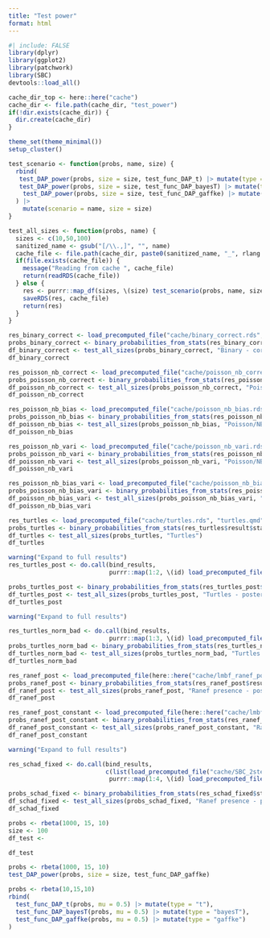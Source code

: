 ```yaml
---
title: "Test power"
format: html
---
```


```r
#| include: FALSE
library(dplyr)
library(ggplot2)
library(patchwork)
library(SBC)
devtools::load_all()

cache_dir_top <- here::here("cache")
cache_dir <- file.path(cache_dir, "test_power")
if(!dir.exists(cache_dir)) {
  dir.create(cache_dir)
}

theme_set(theme_minimal())
setup_cluster()
```


```r
test_scenario <- function(probs, name, size) {
  rbind(
   test_DAP_power(probs, size = size, test_func_DAP_t) |> mutate(type = "t"),
   test_DAP_power(probs, size = size, test_func_DAP_bayesT) |> mutate(type = "bayesT"),
    test_DAP_power(probs, size = size, test_func_DAP_gaffke) |> mutate(type = "gaffke")
  ) |> 
    mutate(scenario = name, size = size)
}

test_all_sizes <- function(probs, name) {
  sizes <- c(10,50,100)
  sanitized_name <- gsub("[/\\.,]", "", name)
  cache_file <- file.path(cache_dir, paste0(sanitized_name, "_", rlang::hash(probs), ".rds"))
  if(file.exists(cache_file)) {
    message("Reading from cache ", cache_file)
    return(readRDS(cache_file))
  } else {
    res <- purrr::map_df(sizes, \(size) test_scenario(probs, name, size))
    saveRDS(res, cache_file)
    return(res)
  }
}
```


```r
res_binary_correct <- load_precomputed_file("cache/binary_correct.rds", "binary_example.qmd")
probs_binary_correct <- binary_probabilities_from_stats(res_binary_correct$result$stats)$prob
df_binary_correct <- test_all_sizes(probs_binary_correct, "Binary - correct")
df_binary_correct
```



```r
res_poisson_nb_correct <- load_precomputed_file("cache/poisson_nb_correct.rds", "poisson_nb_example.qmd")
probs_poisson_nb_correct <- binary_probabilities_from_stats(res_poisson_nb_correct$result$stats)$prob
df_poisson_nb_correct <- test_all_sizes(probs_poisson_nb_correct, "Poisson/NB - correct")
df_poisson_nb_correct
```


```r
res_poisson_nb_bias <- load_precomputed_file("cache/poisson_nb_bias.rds", "poisson_nb_example.qmd")
probs_poisson_nb_bias <- binary_probabilities_from_stats(res_poisson_nb_bias$result$stats)$prob
df_poisson_nb_bias <- test_all_sizes(probs_poisson_nb_bias, "Poisson/NB - bias")
df_poisson_nb_bias
```

```r
res_poisson_nb_vari <- load_precomputed_file("cache/poisson_nb_vari.rds", "poisson_nb_example.qmd")
probs_poisson_nb_vari <- binary_probabilities_from_stats(res_poisson_nb_vari$result$stats)$prob
df_poisson_nb_vari <- test_all_sizes(probs_poisson_nb_vari, "Poisson/NB - variance")
df_poisson_nb_vari
```

```r
res_poisson_nb_bias_vari <- load_precomputed_file("cache/poisson_nb_bias_vari.rds", "poisson_nb_example.qmd")
probs_poisson_nb_bias_vari <- binary_probabilities_from_stats(res_poisson_nb_bias_vari$result$stats)$prob
df_poisson_nb_bias_vari <- test_all_sizes(probs_poisson_nb_bias_vari, "Poisson/NB - bias_vari")
df_poisson_nb_bias_vari
```

```r
res_turtles <- load_precomputed_file("cache/turtles.rds", "turtles.qmd")
probs_turtles <- binary_probabilities_from_stats(res_turtles$result$stats)$prob
df_turtles <- test_all_sizes(probs_turtles, "Turtles")
df_turtles
```


```r
warning("Expand to full results")
res_turtles_post <- do.call(bind_results,
                            purrr::map(1:2, \(id) load_precomputed_file(paste0("cache/turtles_post_half_", id, ".rds"), "turtles_norm_bad.qmd")$result))

probs_turtles_post <- binary_probabilities_from_stats(res_turtles_post$stats)$prob
df_turtles_post <- test_all_sizes(probs_turtles_post, "Turtles - posterior SBC")
df_turtles_post
```


```r
warning("Expand to full results")

res_turtles_norm_bad <- do.call(bind_results,
                            purrr::map(1:3, \(id) load_precomputed_file(paste0("cache/turtles_norm_bad_", id, ".rds"), "turtles_norm_bad.qmd")$result))
probs_turtles_norm_bad <- binary_probabilities_from_stats(res_turtles_norm_bad$stats)$prob
df_turtles_norm_bad <- test_all_sizes(probs_turtles_norm_bad, "Turtles - posterior SBC")
df_turtles_norm_bad
```

```r
res_ranef_post <- load_precomputed_file(here::here("cache/lmbf_ranef_post_presence_100.rds"), "lmbf_ranef_presence_post_sbc.qmd")$result
probs_ranef_post <- binary_probabilities_from_stats(res_ranef_post$result$stats)$prob
df_ranef_post <- test_all_sizes(probs_ranef_post, "Ranef presence - posterior SBC")
df_ranef_post
```

```r
res_ranef_post_constant <- load_precomputed_file(here::here("cache/lmbf_ranef_post_presence_constant_100_7500.rds"), "lmbf_ranef_presence_post_constant_sbc.qmd")$result
probs_ranef_post_constant <- binary_probabilities_from_stats(res_ranef_post_constant$result$stats)$prob
df_ranef_post_constant <- test_all_sizes(probs_ranef_post_constant, "Ranef presence - posterior SBC")
df_ranef_post_constant
```

```r
warning("Expand to full results")

res_schad_fixed <- do.call(bind_results,
                           c(list(load_precomputed_file("cache/SBC_2step_fixed.rds", "schad_biased_bf_fixed.qmd")$result),
                            purrr::map(1:4, \(id) load_precomputed_file(paste0("cache/SBC_2step_fixed_more_", id, ".rds"), "schad_biased_bf_fixed.qmd")$result)))

probs_schad_fixed <- binary_probabilities_from_stats(res_schad_fixed$stats)$prob
df_schad_fixed <- test_all_sizes(probs_schad_fixed, "Ranef presence - posterior SBC")
df_schad_fixed
```



```r
probs <- rbeta(1000, 15, 10)
size <- 100
df_test <- 

df_test
```

```r
probs <- rbeta(1000, 15, 10)
test_DAP_power(probs, size = size, test_func_DAP_gaffke)
```


```r
probs <- rbeta(10,15,10)
rbind(
  test_func_DAP_t(probs, mu = 0.5) |> mutate(type = "t"),
  test_func_DAP_bayesT(probs, mu = 0.5) |> mutate(type = "bayesT"),
  test_func_DAP_gaffke(probs, mu = 0.5) |> mutate(type = "gaffke")
)

```



